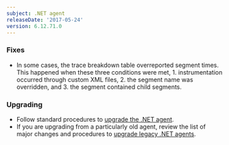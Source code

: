 ```yaml
---
subject: .NET agent
releaseDate: '2017-05-24'
version: 6.12.71.0
---
```


### Fixes

* In some cases, the trace breakdown table overreported segment times. This happened when these three conditions were met, 1. instrumentation occurred through custom XML files, 2. the segment name was overridden, and 3. the segment contained child segments.

### Upgrading

* Follow standard procedures to [upgrade the .NET agent](/docs/agents/net-agent/installation-configuration/upgrade-net-agent).
* If you are upgrading from a particularly old agent, review the list of major changes and procedures to [upgrade legacy .NET agents](/docs/agents/net-agent/troubleshooting/upgrade-legacy-net-agents).
